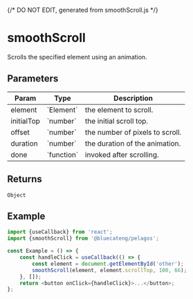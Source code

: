{/* DO NOT EDIT, generated from smoothScroll.js */}


<Meta title="functions/smoothScroll" />

# smoothScroll

Scrolls the specified element using an animation.

## Parameters

<table>
	<thead>
		<tr>
			<th>Param</th>
			<th>Type</th>
			<th>Description</th>
		</tr>
	</thead>
	<tbody>
		<tr>
			<td>element</td>
			<td>`Element`</td>
			<td>the element to scroll.</td>
		</tr>
		<tr>
			<td>initialTop</td>
			<td>`number`</td>
			<td>the initial scroll top.</td>
		</tr>
		<tr>
			<td>offset</td>
			<td>`number`</td>
			<td>the number of pixels to scroll.</td>
		</tr>
		<tr>
			<td>duration</td>
			<td>`number`</td>
			<td>the duration of the animation.</td>
		</tr>
		<tr>
			<td>done</td>
			<td>`function`</td>
			<td>invoked after scrolling.</td>
		</tr>
	</tbody>
</table>

## Returns

`Object`

## Example

```js
import {useCallback} from 'react';
import {smoothScroll} from '@bluecateng/pelagos';

const Example = () => {
	const handleClick = useCallback(() => {
		const element = document.getElementById('other');
		smoothScroll(element, element.scrollTop, 100, 66);
	}, []);
	return <button onClick={handleClick}>...</button>;
};
```
